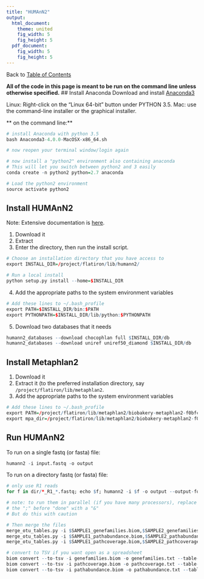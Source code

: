 ```yaml
---
title: "HUMAnN2"
output:
  html_document:
    theme: united
    fig_width: 5
    fig_height: 5
  pdf_document:
    fig_width: 5
    fig_height: 5
---
```

Back to [Table of Contents](index.html)  

**All of the code in this page is meant to be run on the command line unless otherwise specified.**
## Install Anaconda
Download and install [Anaconda3](https://www.continuum.io/downloads)

Linux: Right-click on the "Linux 64-bit" button under PYTHON 3.5. 
Mac: use the command-line installer or the graphical installer.

** on the command line:**
```r
# install Anaconda with python 3.5
bash Anaconda3-4.0.0-MacOSX-x86_64.sh

# now reopen your terminal window/login again

# now install a "python2" environment also containing anaconda
# This will let you switch between python2 and 3 easily
conda create -n python2 python=2.7 anaconda

# Load the python2 environment
source activate python2

```


## Install HUMAnN2

Note: Extensive documentation is [here](https://bitbucket.org/biobakery/humann2/src/tip/doc/UserManual.md?fileviewer=file-view-default).

1. Download it
2. Extract
3. Enter the directory, then run the install script.

```r
# Choose an installation directory that you have access to
export INSTALL_DIR=/project/flatiron/lib/humann2/

# Run a local install
python setup.py install --home=$INSTALL_DIR
```

4. Add the appropriate paths to the system environment variables
```r
# Add these lines to ~/.bash_profile
export PATH=$INSTALL_DIR/bin:$PATH
export PYTHONPATH=$INSTALL_DIR/lib/python:$PYTHONPATH
```

5. Download two databases that it needs
```r
humann2_databases --download chocophlan full $INSTALL_DIR/db
humann2_databases --download uniref uniref50_diamond $INSTALL_DIR/db
```

## Install Metaphlan2
1. Download it
2. Extract it (to the preferred installation directory, say `/project/flatiron/lib/metaphlan2`.
3. Add the appropriate paths to the system environment variables
```r
# Add these lines to ~/.bash_profile
export PATH=/project/flatiron/lib/metaphlan2/biobakery-metaphlan2-f0bfc8620578:$PATH
export mpa_dir=/project/flatiron/lib/metaphlan2/biobakery-metaphlan2-f0bfc8620578
```

## Run HUMAnN2

To run on a single fastq (or fasta) file:
```r
humann2 -i input.fastq -o output
```

To run on a directory  fastq (or fasta) file:
```r
# only use R1 reads
for f in dir/*_R1_*.fastq; echo $f; humann2 -i $f -o output --output-format biom --remove-stratified-output --output-max-decimals 0; done

# note: to run them in parallel (if you have many processors), replace
# the ";" before "done" with a "&"
# But do this with caution

# Then merge the files 
merge_otu_tables.py -i $SAMPLE1_genefamilies.biom,$SAMPLE2_genefamilies.biom,$SAMPLE3_genefamilies.biom -o genefamilies_all.biom
merge_otu_tables.py -i $SAMPLE1_pathabundance.biom,$SAMPLE2_pathabundance.biom,$SAMPLE3_pathabundance.biom -o pathabundance_all.biom
merge_otu_tables.py -i $SAMPLE1_pathcoverage.biom,$SAMPLE2_pathcoverage.biom,$SAMPLE3_pathcoverage.biom -o pathcoverage_all.biom

# convert to TSV if you want open as a spreadsheet
biom convert --to-tsv -i genefamilies.biom -o genefamilies.txt --table-type "Ortholog table"
biom convert --to-tsv -i pathcoverage.biom -o pathcoverage.txt --table-type "Pathway table"
biom convert --to-tsv -i pathabundance.biom -o pathabundance.txt --table-type "Pathway table"
```

